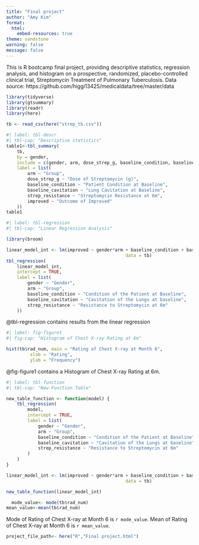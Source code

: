 ```yaml
---
title: "Final project"
author: "Amy Kim"
format:
  html:
    embed-resources: true
theme: sandstone
warning: false
message: false
---
```


This is R bootcamp final project, providing descriptive statistics, regression analysis, and histogram on a prospective, randomized, placebo-controlled clinical trial, Streptomycin Treatment of Pulmonary Tuberculosis. Data source: https://github.com/higgi13425/medicaldata/tree/master/data

```r
library(tidyverse)
library(gtsummary)
library(readr)
library(here)

tb <- read_csv(here("strep_tb.csv"))

```


```r
#| label: tbl-descr
#| tbl-cap: "Descriptive statistics"
table1<-tbl_summary(
	tb,
	by = gender,
	include = c(gender, arm, dose_strep_g, baseline_condition, baseline_cavitation, strep_resistance, improved),
	label = list(
		arm ~ "Group",
		dose_strep_g ~ "Dose of Streptomycin (g)",
		baseline_condition ~ "Patient Condition at Baseline",
		baseline_cavitation ~ "Lung Cavitation at Baseline",
		strep_resistance ~ "Streptomycin Resistance at 6m",
		improved ~ "Outcome of Improved"
	))
table1
```


```r
#| label: tbl-regression
#| tbl-cap: "Linear Regression Analysis"

library(broom)

linear_model_int <- lm(improved ~ gender*arm + baseline_condition + baseline_cavitation + strep_resistance,
											 data = tb)
tbl_regression(
	linear_model_int,
	intercept = TRUE,
	label = list(
		gender ~ "Gender",
		arm ~ "Group",
		baseline_condition ~ "Condition of the Patient at Baseline",
		baseline_cavitation ~ "Cavitation of the Lungs at baseline",
		strep_resistance ~ "Resistance to Streptomycin at 6m"
	))
```
@tbl-regression contains results from the linear regression


```r
#| label: fig-figure1
#| fig-cap: "Histogram of Chest X-ray Rating at 6m"

hist(tb$rad_num, main = "Rating of Chest X-ray at Month 6",
		 xlab = "Rating",
		 ylab = "Frequency")
```
@fig-figure1 contains a Histogram of Chest X-ray Rating at 6m.


```r
#| label: tbl-function
#| tbl-cap: "New Function Table"

new_table_function <- function(model) {
	tbl_regression(
		model,
		intercept = TRUE,
		label = list(
			gender ~ "Gender",
			arm ~ "Group",
			baseline_condition ~ "Condition of the Patient at Baseline",
			baseline_cavitation ~ "Cavitation of the Lungs at baseline",
			strep_resistance ~ "Resistance to Streptomycin at 6m"
		)
	)
}

linear_model_int <- lm(improved ~ gender*arm + baseline_condition + baseline_cavitation + strep_resistance,
											 data = tb)

new_table_function(linear_model_int)
```


```r
  mode_value<- mode(tb$rad_num)
mean_value<-mean(tb$rad_num)
```
Mode of Rating of Chest X-ray at Month 6 is `r mode_value`.
Mean of Rating of Chest X-ray at Month 6 is `r mean_value`. 



```r
project_file_path<- here("R","Final project.html")
```


